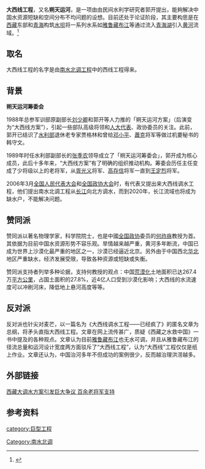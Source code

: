 {{多個問題|
{{需要专家关注|subject=工程|subject2=水利}}
{{Inappropriate tone|time=2014-09-13T09:29:06+00:00}}
{{Refimprove|time=2014-09-13T09:24:51+00:00}}
}}
'''大西线工程'''，又名'''朔天运河'''，是一项由由民间水利学研究者郭开提出，能夠解决中国水资源短缺和空间分布不均问题的设想。目前还处于论证阶段，其主要构思是在[[西藏|西藏]]东部和[[青海|青海]]构筑[[水坝|水坝]]将一系列水系如[[雅鲁藏布江|雅鲁藏布江]]等通过流入[[青海湖|青海湖]]引入[[黄河|黄河]]流域。<ref>{{cite web|url=http://info.tibet.cn/news/ping/t20060727_136559.htm|title=西藏大调水方案引发巨大争议|publisher=南方周末|date=2006-07-27|deadurl=yes|archiveurl=https://web.archive.org/web/20080105124915/http://info.tibet.cn/news/ping/t20060727_136559.htm|archivedate=2008-01-05|access-date=2011-06-07}}</ref>

==取名==
大西线工程的名字是由[[南水北调工程|南水北调工程]]中的西线工程得来。

==背景==
'''朔天运河筹委会'''

1988年总参军训部原副部长[[刘少卿|刘少卿]]和郭开等人力推的「朔天运河方案」（后演变为“大西线方案”），引起一些部队高级将领和[[人大代表|人大代表]]、政协委员的关注。此前，郭开已结识了[[水利部|水利部]]退休老专家贾格林和曾给[[邓小平|邓小平]]、[[蕭克|蕭克]]将军等做过机要秘书的韩守文。

1989年时任水利部副部长的[[张季农|张季农]]领导成立了「朔天运河筹委会」，郭开成为核心成员，此后十多年来，“大西线方案”有了明确的组织推动机构。筹委会历任主任变成了少将级以上的老将军，从[[胥光义|胥光义]]将军、[[高存信|高存信]]将军一直到[[王定烈|王定烈]]将军。

2006年3月[[全国人民代表大会|全国人民代表大会]]和[[中国人民政治协商会议|全国政协大会]]时，有代表又提出来大西线调水工程，他们提出南水北调工程从[[长江|长江]]向北方调水，而到2020年，长江流域也将成为缺水户，不能解决问题。

==赞同派==
赞同派以著名物理学家，科学院院士，也是中國[[全国政协|全国政协]]委员的[[何祚庥|何祚庥]]教授为首。其依据为目前中国水资源形势不容乐观。旱情越来越严重，黄河多年断流，中国已成为世界上沙漠化最严重的地区之一，沙漠已经逼近北京。另外由于中国西北[[华北|华北]]地区严重缺水，经济发展受限，导致各种资源或短缺或失衡。

赞同派支持者列举多种论据，支持何教授的观点：中国[[荒漠化|荒漠化]]土地面积已达267.4万[[平方公里|平方公里]]，占国土面积的27.8%，近4亿人口受到沙漠化影响；大西线的水流速度可以冲刷河床，降低地上悬河高度等等。

==反对派==
反对派也针尖对麦芒，以一篇名为《大西线调水工程——已经疯了》的匿名文章为总纲，将矛头直指大西线工程。文章在网上流传甚广，质疑《西藏之水救中国》一书中提及的各种观点。文章认为目前[[雅鲁藏布江|雅鲁藏布江]]也无水可调，并且从雅鲁藏布江的径流总量和运河设计宽度两方面驳斥了“大西线工程”，认为“大西线”工程仅仅是纸上作业。文章还认为，中国治河多年不但成功的案例很少，反而越治理洪涝越多。

==外部链接==
[http://news.sina.com.cn/c/2006-07-27/094910549895.shtml 西藏大调水方案引发巨大争议 百余老将军支持]{{Wayback|url=http://news.sina.com.cn/c/2006-07-27/094910549895.shtml |date=20200808121050 }}

== 参考资料 ==
{{reflist}}

[[category:巨型工程|category:巨型工程]]
[[Category:南水北调|Category:南水北调]]
